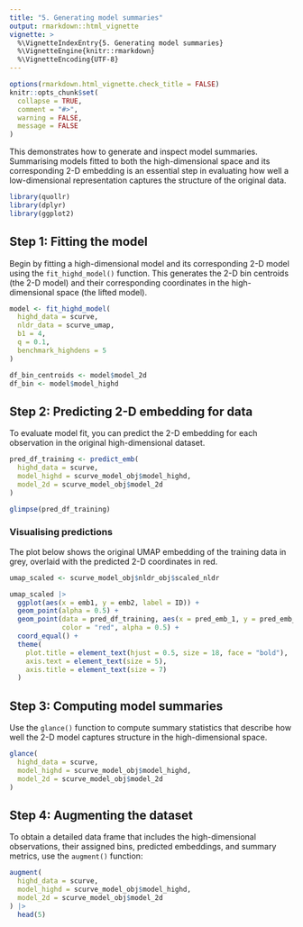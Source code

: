 ```yaml
---
title: "5. Generating model summaries"
output: rmarkdown::html_vignette
vignette: >
  %\VignetteIndexEntry{5. Generating model summaries}
  %\VignetteEngine{knitr::rmarkdown}
  %\VignetteEncoding{UTF-8}
---
```


```r
options(rmarkdown.html_vignette.check_title = FALSE)
knitr::opts_chunk$set(
  collapse = TRUE,
  comment = "#>",
  warning = FALSE, 
  message = FALSE
)
```

This demonstrates how to generate and inspect model summaries. Summarising models fitted to both the high-dimensional space and its corresponding 2-D embedding is an essential step in evaluating how well a low-dimensional representation captures the structure of the original data.

```r
library(quollr)
library(dplyr)
library(ggplot2)
```

## Step 1: Fitting the model

Begin by fitting a high-dimensional model and its corresponding 2-D model using the `fit_highd_model()` function. This generates the 2-D bin centroids (the 2-D model) and their corresponding coordinates in the high-dimensional space (the lifted model).

```r
model <- fit_highd_model(
  highd_data = scurve, 
  nldr_data = scurve_umap, 
  b1 = 4, 
  q = 0.1, 
  benchmark_highdens = 5
)

df_bin_centroids <- model$model_2d
df_bin <- model$model_highd
```

## Step 2: Predicting 2-D embedding for data

To evaluate model fit, you can predict the 2-D embedding for each observation in the original high-dimensional dataset.

```r
pred_df_training <- predict_emb(
  highd_data = scurve, 
  model_highd = scurve_model_obj$model_highd,
  model_2d = scurve_model_obj$model_2d
)

glimpse(pred_df_training)
```

### Visualising predictions

The plot below shows the original UMAP embedding of the training data in grey, overlaid with the predicted 2-D coordinates in red.

```r
umap_scaled <- scurve_model_obj$nldr_obj$scaled_nldr

umap_scaled |>
  ggplot(aes(x = emb1, y = emb2, label = ID)) +
  geom_point(alpha = 0.5) +
  geom_point(data = pred_df_training, aes(x = pred_emb_1, y = pred_emb_2), 
             color = "red", alpha = 0.5) +
  coord_equal() +
  theme(
    plot.title = element_text(hjust = 0.5, size = 18, face = "bold"),
    axis.text = element_text(size = 5),
    axis.title = element_text(size = 7)
  )
```

## Step 3: Computing model summaries

Use the `glance()` function to compute summary statistics that describe how well the 2-D model captures structure in the high-dimensional space.

```r
glance(
  highd_data = scurve, 
  model_highd = scurve_model_obj$model_highd,
  model_2d = scurve_model_obj$model_2d
)
```

## Step 4: Augmenting the dataset

To obtain a detailed data frame that includes the high-dimensional observations, their assigned bins, predicted embeddings, and summary metrics, use the `augment()` function:
  
```r
augment(
  highd_data = scurve, 
  model_highd = scurve_model_obj$model_highd,
  model_2d = scurve_model_obj$model_2d
) |>
  head(5)
```
